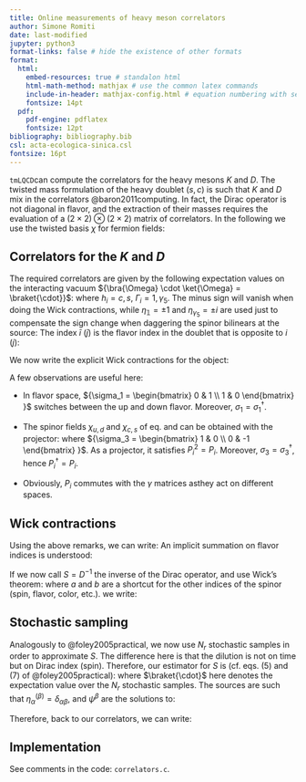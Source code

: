 ```yaml
---
title: Online measurements of heavy meson correlators
author: Simone Romiti
date: last-modified
jupyter: python3
format-links: false # hide the existence of other formats
format:
  html:
    embed-resources: true # standalon html
    html-math-method: mathjax # use the common latex commands
    include-in-header: mathjax-config.html # equation numbering with sections
    fontsize: 14pt
  pdf:
    pdf-engine: pdflatex
    fontsize: 12pt
bibliography: bibliography.bib
csl: acta-ecologica-sinica.csl
fontsize: 16pt
---
```


`tmLQCD`can compute the correlators for the heavy mesons $K$ and $D$.
The twisted mass formulation of the heavy doublet $(s, c)$ is such that $K$ and $D$ mix in the correlators @baron2011computing.
In fact, the Dirac operator is not diagonal in flavor,
and the extraction of their masses requires the evaluation of a $(2 \times 2) \otimes (2 \times 2)$ matrix of correlators.
In the following we use the twisted basis $\chi$ for fermion fields:
<!--  -->
\begin{align}
\label{eq:LightFlavorSpinorFields}
\chi_{\ell} &= 
\chi_{u} + \chi_{d} =
    \begin{bmatrix}
    \hat{\chi}_{u} \\
    0
    \end{bmatrix}
    +
    \begin{bmatrix}
    0 \\
    \hat{\chi}_{d}
    \end{bmatrix}
\, , \\[1em] 
\label{eq:HeavyFlavorSpinorFields}
\chi_{h} &= 
\chi_{c} + \chi_{s} =
    \begin{bmatrix}
    \hat{\chi}_{c} \\
    0
    \end{bmatrix}
    +
    \begin{bmatrix}
    0 \\
    \hat{\chi}_{s}
    \end{bmatrix}
\, .
\end{align}
<!--  -->

## Correlators for the $K$ and $D$

The required correlators are given by the following
expectation values on the interacting vacuum
${\bra{\Omega} \cdot \ket{\Omega} = \braket{\cdot}}$:
<!--  -->
\begin{equation}
\begin{split}
{C}^{h_i, h_j}_{\Gamma_1, \Gamma_2}(t) &=
\eta_1 \frac{1}{V} 
\sum_{\vec{x}} 
\mathcal{C}^{h_i, h_j}_{\Gamma_1, \Gamma_2}(t, \vec{x})
\\
&=
- \eta_{1} \eta_{2}
\frac{1}{V} 
\sum_{\vec{x}} 
\braket{
[\bar{\chi}_{\ell_{\bar{i}}} \Gamma_1 \chi_{h_i}](x)
[\bar{\chi}_{\ell_{\bar{j}}} \Gamma_2 \chi_{h_j}]^{\dagger}(0)
}
\, ,
\end{split}
\end{equation}
<!--  -->
where $h_i=c,s$, $\Gamma_i = 1, \gamma_5$.
The minus sign will vanish when doing the Wick contractions,
while
$\eta_{\mathbb{1}} = \pm 1$ and $\eta_{\gamma_5} = \pm i$ 
are used just to compensate the sign change when daggering the spinor bilinears at the source:
<!--  -->
\begin{equation}
\eta_\Gamma (\bar{\chi}_a \Gamma \chi_b)^\dagger = 
\eta_\Gamma \bar{\chi}_b \gamma_0 \Gamma^\dagger \gamma_0 \chi_a =
\bar{\chi}_b \Gamma \chi_a 
\, .
\end{equation}
<!--  -->
The index $\bar{i}$ ($\bar{j}$) is the flavor index in the doublet that is opposite to $i$ ($j$):
<!--  -->
\begin{equation}
h_i=c,s \to i = 0,1 \to \bar{i} = 1,0 \to \ell_{\bar{i}} = d,u
\, .
\end{equation}

We now write the explicit Wick contractions for the object:
<!--  -->
\begin{equation}
\begin{split}
\mathcal{C}^{h_i, h_j}_{\Gamma_1, \Gamma_2}(t, \vec{x}) &=
- \eta_{2}
\braket{
[\bar{\chi}_{\ell_{\bar{i}}} \Gamma_1 \chi_{h_i}](x)
[\bar{\chi}_{\ell_{\bar{j}}} \Gamma_2 \chi_{h_j}]^{\dagger}(0)
}
\\
&= - \braket{
[\bar{\chi}_{\ell_{\bar{i}}} \Gamma_1 \chi_{h_i}](x)
[\bar{\chi}_{h_j} \Gamma_2 \chi_{\ell_{\bar{j}}}](0)
}
\end{split}
\end{equation}
<!--  -->

A few observations are useful here:

- In flavor space, 
    ${\sigma_1 = 
    \begin{bmatrix}
    0 & 1 \\
    1 & 0
    \end{bmatrix}
    }$
    switches between the up and down flavor. 
    Moreover, $\sigma_1 = \sigma_1^\dagger$.

- The spinor fields $\chi_{u,d}$ and $\chi_{c,s}$ of eq. 
\eqref{eq:LightFlavorSpinorFields} and 
\eqref{eq:HeavyFlavorSpinorFields} 
can be obtained with the projector:
<!--  -->
\begin{equation}
P_{i} = \frac{1}{2} [1 + (-1)^i \sigma_3] \, , \, i=0,1
\, ,
\end{equation}
<!--  -->
where ${\sigma_3 = 
    \begin{bmatrix}
    1 & 0 \\
    0 & -1
    \end{bmatrix}
    }$.
    As a projector, it satisfies $P_i^2 = P_i$.
    Moreover, $\sigma_3 = \sigma_3^\dagger$, 
    hence $P_i^\dagger = P_i$.

- Obviously, $P_i$ commutes with the $\gamma$ matrices asthey act on different spaces.

## Wick contractions

Using the above remarks,
we can write:
<!--  -->
\begin{equation}
\begin{split}
\mathcal{C}^{h_i, h_j}_{\Gamma_1, \Gamma_2}(t, \vec{x}) &=
- \braket{
[\bar{\chi}_{\ell_{\bar{i}}} \Gamma_1 \chi_{h_i}](x)
[\bar{\chi}_{h_j} \Gamma_2 \chi_{\ell_{\bar{j}}}](0)
}
\\
&= 
- \braket{
[\bar{\chi}_{\ell} (\tau_1 P_i) \Gamma_1 \chi_{h}](x)
[\bar{\chi}_{h} (P_j \tau_1) \Gamma_2 \chi_{\ell}](0)
}
\, .
\end{split}
\end{equation}
<!--  -->
An implicit summation on flavor indices is understood:
<!--  -->
\begin{equation}
\mathcal{C}^{h_i, h_j}_{\Gamma_1, \Gamma_2}(t, \vec{x}) =
- \braket{
[(\bar{\chi}_{\ell})_{f_1} (\tau_1 P_i)_{f_1 f_2} \Gamma_1 (\chi_{h})_{f_2}](x)
[(\bar{\chi}_{h})_{f_3} (P_j \tau_1)_{f_3 f_4} \Gamma_2 (\chi_{\ell})_{f_4}](0)
}
\, .
\end{equation}
<!--  -->

If we now call $S = D^{-1}$ the inverse of the Dirac operator,
and use Wick's theorem:
<!--  -->
\begin{equation}
\braket{\psi_{a}(x) \bar{\psi}_{b}(0)} = S_{ab}(x|0) \, ,
\end{equation}
<!--  -->
where $a$ and $b$ are a shortcut for the other indices of the spinor (spin, flavor, color, etc.).
we write:
<!--  -->
\begin{equation}
\mathcal{C}^{h_i, h_j}_{\Gamma_1, \Gamma_2}(t, \vec{x}) =
(S_\ell)_{\substack{f_1 f_2 \\ \alpha_1 \alpha_2}} (0|x)
(\tau_1 P_i)_{f_1 f_2} (\Gamma_1)_{\alpha_2 \alpha_3}
(S_h)_{\substack{f_2 f_3 \\ \alpha_3 \alpha_4}} (x|0)
(P_j \tau_1)_{f_3 f_4} (\Gamma_2)_{\alpha_4 \alpha_1}
\, .
\end{equation}
<!--  -->

## Stochastic sampling

Analogously to @foley2005practical,
we now use $N_r$ stochastic samples in order to approximate $S$.
The difference here is that the dilution is not on time but on Dirac index (spin).
Therefore, our estimator for $S$ is 
(cf. eqs. (5) and (7) of @foley2005practical):
<!--  -->
\begin{equation}
(S_\phi)_{\substack{f_1 f_2 \\ \alpha_1 \alpha_2}}(x|y)
\approx 
\sum_{\beta=1}^{N_D=4} 
\braket{
    (\psi_\phi^{(\beta)})_{\substack{f_1 \\ \alpha_1}}(x) 
    (\eta_\phi^{(\beta)})^*_{\substack{f_2 \\ \alpha_2}}(y) 
}
\, ,
\end{equation}
<!--  -->
where $\braket{\cdot}$ here denotes the expectation value over the $N_r$ stochastic samples.
The sources are such that 
${\eta^{(\beta)}_{\alpha} = \delta_{\alpha \beta}}$,
and $\psi^{\beta}$ are the solutions to:
<!--  -->
\begin{equation}
\begin{split}
&(D_{\phi})_{\substack{f_1 f_2 \\ \alpha_1 \alpha_2}}(x|y) 
\,
(\psi_\phi)^{\beta}_{\substack{f_2 \\ \alpha_2}}(y) = 
(\eta_\phi)^{\beta}_{\substack{f_1 \\ \alpha_1}}(x)
\\[1em]
& \implies \, \,
(\psi_\phi)^{\beta}_{\substack{f_1 \\ \alpha_1}}(x) = 
(S_{\phi})_{\substack{f_1 f_2 \\ \alpha_1 \alpha_2}}(x|y)
\, 
(\eta_\phi)^{\beta}_{\substack{f_2 \\ \alpha_1}}(y)
\end{split}
\end{equation}
<!--  -->


Therefore, back to our correlators, we can write:
<!--  -->
\begin{equation}
\begin{split}
\mathcal{C}^{h_i, h_j}_{\Gamma_1, \Gamma_2}(t, \vec{x}) 
=
\sum_{\beta_1, \beta_2}
&
(\psi_{\ell}^{(\beta_1)})_{\substack{f_1 \\ \alpha_1}}(0) 
(\eta_{\ell}^{(\beta_1)})^*_{\substack{f_2 \\ \alpha_2}}(x) 
(\tau_1 P_i)_{f_1 f_2} (\Gamma_1)_{\alpha_2 \alpha_3}
\\
\times
&
(\psi_{h}^{(\beta_2)})_{\substack{f_2 \\ \alpha_2}}(x) 
(\eta_{h}^{(\beta_2)})^*_{\substack{f_3 \\ \alpha_3}}(0) 
(P_j \tau_1)_{f_3 f_4} (\Gamma_2)_{\alpha_4 \alpha_1}
\, .
\end{split}
\end{equation}
<!--  -->

## Implementation

See comments in the code: `correlators.c`.





